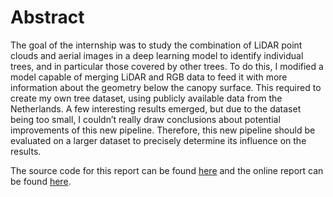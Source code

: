 # Abstract {.unnumbered .unlisted}

The goal of the internship was to study the combination of LiDAR point clouds and aerial images in a deep learning model to identify individual trees, and in particular those covered by other trees. To do this, I modified a model capable of merging LiDAR and RGB data to feed it with more information about the geometry below the canopy surface. This required to create my own tree dataset, using publicly available data from the Netherlands. A few interesting results emerged, but due to the dataset being too small, I couldn't really draw conclusions about potential improvements of this new pipeline. Therefore, this new pipeline should be evaluated on a larger dataset to precisely determine its influence on the results.

The source code for this report can be found [here](https://github.com/ZokszY/Geodan-internship-report) and the online report can be found [here](https://zokszy.github.io/Geodan-internship-report/).